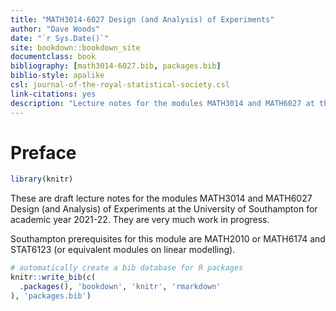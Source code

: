 ```yaml
--- 
title: "MATH3014-6027 Design (and Analysis) of Experiments"
author: "Dave Woods"
date: "`r Sys.Date()`"
site: bookdown::bookdown_site
documentclass: book
bibliography: [math3014-6027.bib, packages.bib]
biblio-style: apalike
csl: journal-of-the-royal-statistical-society.csl 
link-citations: yes
description: "Lecture notes for the modules MATH3014 and MATH6027 at the University of Southampton"
---
```


# Preface {-}

```r
library(knitr)

```

These are draft lecture notes for the modules MATH3014 and MATH6027 Design (and Analysis) of Experiments at the University of Southampton for academic year 2021-22. They are very much work in progress.

Southampton prerequisites for this module are MATH2010 or MATH6174 and STAT6123 (or equivalent modules on linear modelling).

```r
# automatically create a bib database for R packages
knitr::write_bib(c(
  .packages(), 'bookdown', 'knitr', 'rmarkdown'
), 'packages.bib')
```
